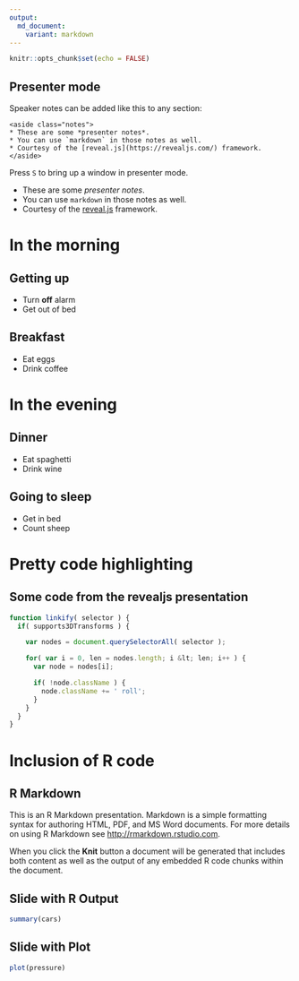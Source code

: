 ```yaml
---
output:
  md_document:
    variant: markdown
---
```


```r
knitr::opts_chunk$set(echo = FALSE)
```

## Presenter mode

Speaker notes can be added like this to any section:

```markup
<aside class="notes">
* These are some *presenter notes*.
* You can use `markdown` in those notes as well.
* Courtesy of the [reveal.js](https://revealjs.com/) framework.
</aside>
```
Press `S` to bring up a window in presenter mode.

<aside class="notes">
* These are some *presenter notes*.
* You can use `markdown` in those notes as well.
* Courtesy of the [reveal.js](https://revealjs.com/) framework.
</aside>


# In the morning

## Getting up

- Turn **off** alarm
- Get out of bed

## Breakfast 

- Eat eggs
- Drink coffee

# In the evening

## Dinner

- Eat spaghetti
- Drink wine

## Going to sleep

- Get in bed
- Count sheep

# Pretty code highlighting

## Some code from the revealjs presentation

```javascript
function linkify( selector ) {
  if( supports3DTransforms ) {

    var nodes = document.querySelectorAll( selector );

    for( var i = 0, len = nodes.length; i &lt; len; i++ ) {
      var node = nodes[i];

      if( !node.className ) {
        node.className += ' roll';
      }
    }
  }
}
```

# Inclusion of R code

## R Markdown

This is an R Markdown presentation. Markdown is a simple formatting syntax for authoring HTML, PDF, and MS Word documents. For more details on using R Markdown see <http://rmarkdown.rstudio.com>.

When you click the **Knit** button a document will be generated that includes both content as well as the output of any embedded R code chunks within the document.

## Slide with R Output

```r
summary(cars)
```

## Slide with Plot

```r
plot(pressure)
```
